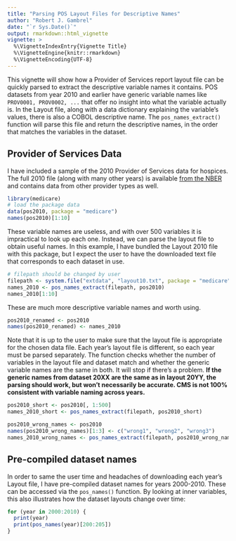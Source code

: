 ```yaml
---
title: "Parsing POS Layout Files for Descriptive Names"
author: "Robert J. Gambrel"
date: "`r Sys.Date()`"
output: rmarkdown::html_vignette
vignette: >
  %\VignetteIndexEntry{Vignette Title}
  %\VignetteEngine{knitr::rmarkdown}
  %\VignetteEncoding{UTF-8}
---
```


This vignette will show how a Provider of Services report layout file can be
quickly parsed to extract the descriptive variable names it contains. POS
datasets from year 2010 and earlier have generic variable names like `PROV0001,
PROV0002, ...` that offer no insight into what the variable actually is. In the
Layout file, along with a data dictionary explaining the variable's values,
there is also a COBOL descriptive name. The `pos_names_extract()` function will
parse this file and return the descriptive names, in the order that matches the
variables in the dataset.

## Provider of Services Data

I have included a sample of the 2010 Provider of Services data for hospices. The
full 2010 file (along with many other years) is available [from the
NBER](https://www.nber.org/data/provider-of-services.html) and contains data
from other provider types as well.

```r
library(medicare)
# load the package data
data(pos2010, package = "medicare")
names(pos2010)[1:10]
```

These variable names are useless, and with over 500 variables it is impractical 
to look up each one. Instead, we can parse the layout file to obtain useful
names. In this example, I have bundled the Layout 2010 file with this package, 
but I expect the user to have the downloaded text file that corresponds to each
dataset in use.

```r
# filepath should be changed by user
filepath <- system.file("extdata", "layout10.txt", package = "medicare")
names_2010 <- pos_names_extract(filepath, pos2010)
names_2010[1:10]
```

These are much more descriptive variable names and worth using.

```r
pos2010_renamed <- pos2010
names(pos2010_renamed) <- names_2010
```

Note that it is up to the user to make sure that the layout file is appropriate 
for the chosen data file. Each year's layout file is different, so each year 
must be parsed separately. The function checks whether the number of variables 
in the layout file and dataset match and whether the generic variable names are 
the same in both. It will stop if there's a problem. **If the generic names from
dataset 20XX are the same as in layout 20YY, the parsing should work, but won't
necessarily be accurate. CMS is not 100% consistent with variable naming across
years.**

```r
pos2010_short <- pos2010[, 1:500]
names_2010_short <- pos_names_extract(filepath, pos2010_short)
```

```r
pos2010_wrong_names <- pos2010
names(pos2010_wrong_names)[1:3] <- c("wrong1", "wrong2", "wrong3")
names_2010_wrong_names <- pos_names_extract(filepath, pos2010_wrong_names)
```


## Pre-compiled dataset names 

In order to same the user time and headaches of
downloading each year's Layout file, I have pre-compiled dataset names for years
2000-2010. These can be accessed via the `pos_names()` function. By looking at
inner variables, this also illustrates how the dataset layouts change over time:

```r
for (year in 2000:2010) {
  print(year)
  print(pos_names(year)[200:205])
}
```